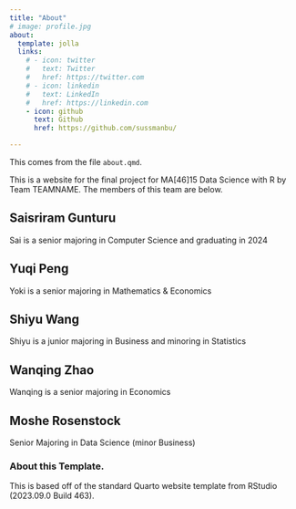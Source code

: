 ```yaml
---
title: "About"
# image: profile.jpg
about:
  template: jolla
  links:
    # - icon: twitter
    #   text: Twitter
    #   href: https://twitter.com
    # - icon: linkedin
    #   text: LinkedIn
    #   href: https://linkedin.com
    - icon: github
      text: Github
      href: https://github.com/sussmanbu/

---
```



This comes from the file `about.qmd`.

This is a website for the final project for MA[46]15 Data Science with R by Team TEAMNAME.
The members of this team are below.

## Saisriram Gunturu

Sai is a senior majoring in Computer Science and graduating in 2024

## Yuqi Peng
Yoki is a senior majoring in Mathematics & Economics

## Shiyu Wang
Shiyu is a junior majoring in Business and minoring in Statistics

## Wanqing Zhao
Wanqing is a senior majoring in Economics

## Moshe Rosenstock
Senior Majoring in Data Science (minor Business)

<!-- Please leave in the information below -->

### About this Template.

This is based off of the standard Quarto website template from RStudio (2023.09.0 Build 463).
